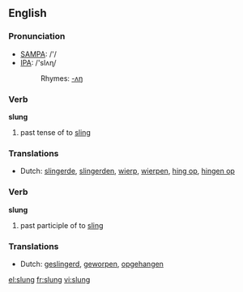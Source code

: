 ==English==

===Pronunciation===
*[[w:SAMPA|SAMPA]]: /'/
*[[w:IPA|IPA]]: /'slʌɳ/
*:Rhymes: [[Rhymes:English:-ʌŋ|-ʌŋ]]

===Verb===
'''slung'''

# past tense of to [[sling]]

===Translations===
{{rfc-level|Translations at L3+ (AutoFormat would have corrected level of Translations)}}
*Dutch: [[slingerde]], [[slingerden]], [[wierp]], [[wierpen]], [[hing op]], [[hingen op]]

===Verb===
'''slung'''

# past participle of to [[sling]]

===Translations===
*Dutch: [[geslingerd]], [[geworpen]], [[opgehangen]]

[[el:slung]]
[[fr:slung]]
[[vi:slung]]